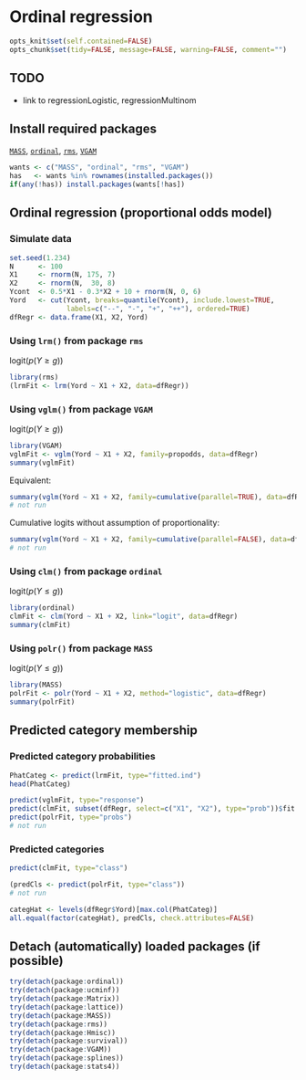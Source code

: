 Ordinal regression
=========================

```r
opts_knit$set(self.contained=FALSE)
opts_chunk$set(tidy=FALSE, message=FALSE, warning=FALSE, comment="")
```

TODO
-------------------------

 - link to regressionLogistic, regressionMultinom

Install required packages
-------------------------

[`MASS`](http://cran.r-project.org/package=MASS), [`ordinal`](http://cran.r-project.org/package=ordinal), [`rms`](http://cran.r-project.org/package=rms), [`VGAM`](http://cran.r-project.org/package=VGAM)

```r
wants <- c("MASS", "ordinal", "rms", "VGAM")
has   <- wants %in% rownames(installed.packages())
if(any(!has)) install.packages(wants[!has])
```

Ordinal regression (proportional odds model)
-------------------------
    
### Simulate data
    
```r
set.seed(1.234)
N      <- 100
X1     <- rnorm(N, 175, 7)
X2     <- rnorm(N,  30, 8)
Ycont  <- 0.5*X1 - 0.3*X2 + 10 + rnorm(N, 0, 6)
Yord   <- cut(Ycont, breaks=quantile(Ycont), include.lowest=TRUE,
              labels=c("--", "-", "+", "++"), ordered=TRUE)
dfRegr <- data.frame(X1, X2, Yord)
```

### Using `lrm()` from package `rms`

logit($p(Y \geq g)$)

```r
library(rms)
(lrmFit <- lrm(Yord ~ X1 + X2, data=dfRegr))
```

### Using `vglm()` from package `VGAM`

logit($p(Y \geq g)$)

```r
library(VGAM)
vglmFit <- vglm(Yord ~ X1 + X2, family=propodds, data=dfRegr)
summary(vglmFit)
```

Equivalent:

```r
summary(vglm(Yord ~ X1 + X2, family=cumulative(parallel=TRUE), data=dfRegr))
# not run
```

Cumulative logits without assumption of proportionality:

```r
summary(vglm(Yord ~ X1 + X2, family=cumulative(parallel=FALSE), data=dfRegr))
# not run
```

### Using `clm()` from package `ordinal`

logit($p(Y \leq g)$)

```r
library(ordinal)
clmFit <- clm(Yord ~ X1 + X2, link="logit", data=dfRegr)
summary(clmFit)
```

### Using `polr()` from package `MASS`

logit($p(Y \leq g)$)

```r
library(MASS)
polrFit <- polr(Yord ~ X1 + X2, method="logistic", data=dfRegr)
summary(polrFit)
```

Predicted category membership
-------------------------

### Predicted category probabilities

```r
PhatCateg <- predict(lrmFit, type="fitted.ind")
head(PhatCateg)
```

```r
predict(vglmFit, type="response")
predict(clmFit, subset(dfRegr, select=c("X1", "X2"), type="prob"))$fit
predict(polrFit, type="probs")
# not run
```

### Predicted categories

```r
predict(clmFit, type="class")
```

```r
(predCls <- predict(polrFit, type="class"))
# not run
```

```r
categHat <- levels(dfRegr$Yord)[max.col(PhatCateg)]
all.equal(factor(categHat), predCls, check.attributes=FALSE)
```

Detach (automatically) loaded packages (if possible)
-------------------------

```r
try(detach(package:ordinal))
try(detach(package:ucminf))
try(detach(package:Matrix))
try(detach(package:lattice))
try(detach(package:MASS))
try(detach(package:rms))
try(detach(package:Hmisc))
try(detach(package:survival))
try(detach(package:VGAM))
try(detach(package:splines))
try(detach(package:stats4))
```
